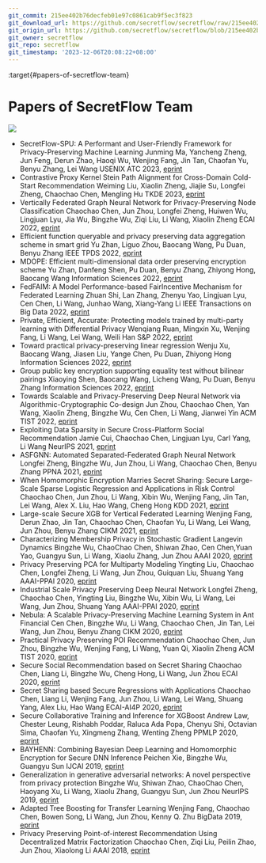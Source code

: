 ```yaml
---
git_commit: 215ee402b76decfeb01e97c0861cab9f5ec3f823
git_download_url: https://github.com/secretflow/secretflow/raw/215ee402b76decfeb01e97c0861cab9f5ec3f823/docs/awesome-pets/papers/secretflow.md
git_origin_url: https://github.com/secretflow/secretflow/blob/215ee402b76decfeb01e97c0861cab9f5ec3f823/docs/awesome-pets/papers/secretflow.md
git_owner: secretflow
git_repo: secretflow
git_timestamp: '2023-12-06T20:08:22+08:00'
---
```


:target{#papers-of-secretflow-team}

# Papers of SecretFlow Team

![](https://badgen.net/badge/\:papers/:26/blue)

- SecretFlow-SPU: A Performant and User-Friendly Framework for Privacy-Preserving Machine Learning
  Junming Ma, Yancheng Zheng, Jun Feng, Derun Zhao, Haoqi Wu, Wenjing Fang, Jin Tan, Chaofan Yu, Benyu Zhang, Lei Wang
  USENIX ATC 2023, [eprint](https://www.usenix.org/conference/atc23/presentation/ma)
- Contrastive Proxy Kernel Stein Path Alignment for Cross-Domain Cold-Start Recommendation
  Weiming Liu, Xiaolin Zheng, Jiajie Su, Longfei Zheng, Chaochao Chen, Mengling Hu
  TKDE 2023, [eprint](https://www.computer.org/csdl/journal/tk/5555/01/10005854/1JF3QJLStig)
- Vertically Federated Graph Neural Network for Privacy-Preserving Node Classification
  Chaochao Chen, Jun Zhou, Longfei Zheng, Huiwen Wu, Lingjuan Lyu, Jia Wu, Bingzhe Wu, Ziqi Liu, Li Wang, Xiaolin Zheng
  ECAI 2022,  [eprint](https://arxiv.org/pdf/2005.11903.pdf)
- Efficient function queryable and privacy preserving data aggregation scheme in smart grid
  Yu Zhan, Liguo Zhou, Baocang Wang, Pu Duan, Benyu Zhang
  IEEE TPDS 2022, [eprint](https://ieeexplore.ieee.org/abstract/document/9720954/authors#authors)
- MDOPE: Efficient multi-dimensional data order preserving encryption scheme
  Yu Zhan, Danfeng Shen, Pu Duan, Benyu Zhang, Zhiyong Hong, Baocang Wang
  Information Sciences 2022, [eprint](https://www.sciencedirect.com/science/article/abs/pii/S0020025522002006)
- FedFAIM: A Model Performance-based FairIncentive Mechanism for Federated Learning
  Zhuan Shi, Lan Zhang, Zhenyu Yao, Lingjuan Lyu, Cen Chen, Li Wang, Junhao Wang, Xiang-Yang Li
  IEEE Transactions on Big Data 2022, [eprint](https://ieeexplore.ieee.org/document/9797864/authors#authors)
- Private, Efficient, Accurate: Protecting models trained by multi-party learning with Differential Privacy
  Wenqiang Ruan, Mingxin Xu, Wenjing Fang, Li Wang, Lei Wang, Weili Han
  S\&P 2022, [eprint](https://arxiv.org/pdf/2208.08662.pdf)
- Toward practical privacy-preserving linear regression
  Wenju Xu, Baocang Wang, Jiasen Liu, Yange Chen, Pu Duan, Zhiyong Hong
  Information Sciences 2022, [eprint](https://www.sciencedirect.com/science/article/abs/pii/S0020025522002225)
- Group public key encryption supporting equality test without bilinear pairings
  Xiaoying Shen, Baocang Wang, Licheng Wang, Pu Duan, Benyu Zhang
  Information Sciences 2022, [eprint](https://www.sciencedirect.com/science/article/abs/pii/S0020025522004212)
- Towards Scalable and Privacy-Preserving Deep Neural Network via Algorithmic-Cryptographic Co-design
  Jun Zhou, Chaochao Chen, Yan Wang, Xiaolin Zheng, Bingzhe Wu, Cen Chen, Li Wang, Jianwei Yin
  ACM TIST 2022, [eprint](https://arxiv.org/pdf/2012.09364.pdf)
- Exploiting Data Sparsity in Secure Cross-Platform Social Recommendation
  Jamie Cui, Chaochao Chen, Lingjuan Lyu, Carl Yang, Li Wang
  NeurIPS 2021, [eprint](https://arxiv.org/pdf/2202.07253.pdf)
- ASFGNN: Automated Separated-Federated Graph Neural Network
  Longfei Zheng, Bingzhe Wu, Jun Zhou, Li Wang, Chaochao Chen, Benyu Zhang
  PPNA 2021, [eprint](https://arxiv.org/pdf/2011.03248.pdf)
- When Homomorphic Encryption Marries Secret Sharing: Secure Large-Scale Sparse Logistic Regression and Applications in Risk Control
  Chaochao Chen, Jun Zhou, Li Wang, Xibin Wu, Wenjing Fang, Jin Tan, Lei Wang, Alex X. Liu, Hao Wang, Cheng Hong
  KDD 2021, [eprint](https://arxiv.org/pdf/2008.08753.pdf)
- Large-scale Secure XGB for Vertical Federated Learning
  Wenjing Fang, Derun Zhao, Jin Tan, Chaochao Chen, Chaofan Yu, Li Wang, Lei Wang, Jun Zhou, Benyu Zhang
  CIKM 2021, [eprint](https://arxiv.org/pdf/2005.08479.pdf)
- Characterizing Membership Privacy in Stochastic Gradient Langevin Dynamics
  Bingzhe Wu, ChaoChao Chen, Shiwan Zhao, Cen Chen,Yuan Yao, Guangyu Sun, Li Wang, Xiaolu Zhang, Jun Zhou
  AAAI 2020, [eprint](https://arxiv.org/pdf/1910.02249.pdf)
- Privacy Preserving PCA for Multiparty Modeling
  Yingting Liu, Chaochao Chen, Longfei Zheng, Li Wang, Jun Zhou, Guiquan Liu, Shuang Yang
  AAAI-PPAI 2020, [eprint](https://arxiv.org/pdf/2002.02091.pdf)
- Industrial Scale Privacy Preserving Deep Neural Network
  Longfei Zheng, Chaochao Chen, Yingting Liu, Bingzhe Wu, Xibin Wu, Li Wang, Lei Wang, Jun Zhou, Shuang Yang
  AAAI-PPAI 2020, [eprint](https://arxiv.org/pdf/2003.05198.pdf)
- Nebula: A Scalable Privacy-Preserving Machine Learning System in Ant Financial
  Cen Chen, Bingzhe Wu, Li Wang, Chaochao Chen, Jin Tan, Lei Wang, Jun Zhou, Benyu Zhang
  CIKM 2020, [eprint](https://dl.acm.org/doi/abs/10.1145/3340531.3417418)
- Practical Privacy Preserving POI Recommendation
  Chaochao Chen, Jun Zhou, Bingzhe Wu, Wenjing Fang, Li Wang, Yuan Qi, Xiaolin Zheng
  ACM TIST 2020, [eprint](https://arxiv.org/pdf/2003.02834.pdf)
- Secure Social Recommendation based on Secret Sharing
  Chaochao Chen, Liang Li, Bingzhe Wu, Cheng Hong, Li Wang, Jun Zhou
  ECAI 2020, [eprint](https://arxiv.org/pdf/2002.02088.pdf)
- Secret Sharing based Secure Regressions with Applications
  Chaochao Chen, Liang Li, Wenjing Fang, Jun Zhou, Li Wang, Lei Wang, Shuang Yang, Alex Liu, Hao Wang
  ECAI-AI4P 2020, [eprint](https://arxiv.org/pdf/2004.04898.pdf)
- Secure Collaborative Training and Inference for XGBoost
  Andrew Law, Chester Leung, Rishabh Poddar, Raluca Ada Popa, Chenyu Shi, Octavian Sima, Chaofan Yu, Xingmeng Zhang, Wenting Zheng
  PPMLP 2020, [eprint](https://arxiv.org/pdf/2010.02524.pdf)
- BAYHENN: Combining Bayesian Deep Learning and Homomorphic Encryption for Secure DNN Inference
  Peichen Xie, Bingzhe Wu, Guangyu Sun
  IJCAI 2019, [eprint](https://arxiv.org/pdf/1906.00639.pdf)
- Generalization in generative adversarial networks: A novel perspective from privacy protection
  Bingzhe Wu, Shiwan Zhao, ChaoChao Chen, Haoyang Xu, Li Wang, Xiaolu Zhang, Guangyu Sun, Jun Zhou
  NeurIPS 2019, [eprint](https://arxiv.org/pdf/1908.07882.pdf)
- Adapted Tree Boosting for Transfer Learning
  Wenjing Fang, Chaochao Chen, Bowen Song, Li Wang, Jun Zhou, Kenny Q. Zhu
  BigData 2019, [eprint](https://arxiv.org/pdf/2002.11982.pdf)
- Privacy Preserving Point-of-interest Recommendation Using Decentralized Matrix Factorization
  Chaochao Chen, Ziqi Liu, Peilin Zhao, Jun Zhou, Xiaolong Li
  AAAI 2018, [eprint](https://arxiv.org/pdf/2003.05610.pdf)

